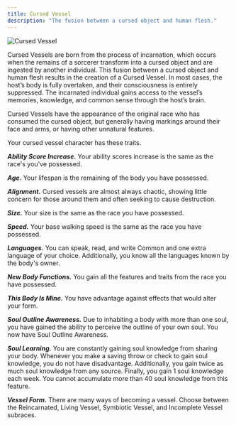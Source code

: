 ```yaml
---
title: Cursed Vessel
description: "The fusion between a cursed object and human flesh."
---
```


<img
  src="/images/races/cursed-vessel.png"
  alt="Cursed Vessel"
/>

Cursed Vessels are born from the process of incarnation, which occurs when the remains of a sorcerer transform into a cursed object and are ingested by another individual. This fusion between a cursed object and human flesh results in the creation of a Cursed Vessel. In most cases, the host’s body is fully overtaken, and their consciousness is entirely suppressed. The incarnated individual gains access to the vessel’s memories, knowledge, and common sense through the host’s brain.

Cursed Vessels have the appearance of the original race who has consumed the cursed object, but generally having markings around their face and arms, or having other unnatural features.

Your cursed vessel character has these traits.

***Ability Score Increase.*** Your ability scores increase is the same as the race's you've possessed.

***Age.*** Your lifespan is the remaining of the body you have possessed.

***Alignment.*** Cursed vessels are almost always chaotic, showing little concern for those around them and often seeking to cause destruction.

***Size.*** Your size is the same as the race you have possessed.

***Speed.*** Your base walking speed is the same as the race you have possessed.

***Languages.*** You can speak, read, and write Common and one extra language of your choice. Additionally, you know all the languages known by the body's owner.

***New Body Functions.*** You gain all the features and traits from the race you have possessed.

***This Body Is Mine.*** You have advantage against effects that would alter your form.

***Soul Outline Awareness.*** Due to inhabiting a body with more than one soul, you have gained the ability to perceive the outline of your own soul. You now have Soul Outline Awareness.

***Soul Learning.*** You are constantly gaining soul knowledge from sharing your body. Whenever you make a saving throw or check to gain soul knowledge, you do not have disadvantage. Additionally, you gain twice as much soul knowledge from any source. Finally, you gain 1 soul knowledge each week. You cannot accumulate more than 40 soul knowledge from this feature.

***Vessel Form.*** There are many ways of becoming a vessel. Choose between the Reincarnated, Living Vessel, Symbiotic Vessel, and Incomplete Vessel subraces.